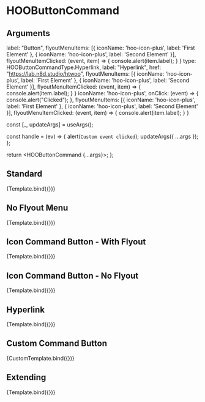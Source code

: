 
<Meta title="Components/Buttons/HOOButtonCommand" component={HOOButtonCommand} />

# HOOButtonCommand

## Arguments

<ArgTypes of={HOOButtonCommand} />

  label: "Button",
  flyoutMenuItems: [{ iconName: 'hoo-icon-plus', label: 'First Element' }, { iconName: 'hoo-icon-plus', label: 'Second Element' }],
  flyoutMenuItemClicked: (event, item) => {
    console.alert(item.label);
  }
}
  type: HOOButtonCommandType.Hyperlink,
  label: "Hyperlink",
  href: "https://lab.n8d.studio/htwoo",
  flyoutMenuItems: [{ iconName: 'hoo-icon-plus', label: 'First Element' }, { iconName: 'hoo-icon-plus', label: 'Second Element' }],
  flyoutMenuItemClicked: (event, item) => {
    console.alert(item.label);
  }
}
  iconName: 'hoo-icon-plus',
  onClick: (event) => {
    console.alert("Clicked");
  },
  flyoutMenuItems: [{ iconName: 'hoo-icon-plus', label: 'First Element' }, { iconName: 'hoo-icon-plus', label: 'Second Element' }],
  flyoutMenuItemClicked: (event, item) => {
    console.alert(item.label);
  }
}

  const [_, updateArgs] = useArgs();

  const handle = (ev) => {
    alert(`Custom event clicked`);
    updateArgs({ ...args });
  };

  return <HOOButtonCommand {...args}><HOOAvatar size={HOOAvatarSize.Px32} imageSource="https://lab.n8d.studio/htwoo/htwoo-core/images/mug-shots/astronaut-mugshot-001.jpg" imageAlt="Placeholder Image" onClick={handle} /></HOOButtonCommand>;
};


## Standard
<Canvas>
  <Story 
    name="Standard"
    args = { 
      (function () {
        symset.initSymbols();
        const mergedArgs = JSON.parse(JSON.stringify(DefaultParams));
        return mergedArgs;
      })()
    }>
    {Template.bind({})}
  </Story>
</Canvas>

## No Flyout Menu
<Canvas>
  <Story 
    name="Standard - No Flyout Menu"
    args = { 
      (function () {
        symset.initSymbols();
        const mergedArgs = JSON.parse(JSON.stringify(DefaultParams));
        mergedArgs["flyoutMenuItems"] = [];
        delete mergedArgs["flyoutMenuItemClicked"];
        return mergedArgs;
      })()
    }>
    {Template.bind({})}
  </Story>
</Canvas>

## Icon Command Button - With Flyout
<Canvas>
  <Story 
    name="Icon Command"
    args = { 
      (function () {
        symset.initSymbols();
        const mergedArgs = JSON.parse(JSON.stringify(IconParams));
        return mergedArgs;
      })()
    }>
    {Template.bind({})}
  </Story>
</Canvas>

## Icon Command Button - No Flyout
<Canvas>
  <Story 
    name="Icon Command - No Flyout Menu"
    args = { 
      (function () {
        symset.initSymbols();
        const mergedArgs = JSON.parse(JSON.stringify(IconParams));
        mergedArgs["flyoutMenuItems"] = [];
        delete mergedArgs["flyoutMenuItemClicked"];
        return mergedArgs;
      })()
    }>
    {Template.bind({})}
  </Story>
</Canvas>

## Hyperlink
<Canvas>
  <Story 
    name="Hyperlink"
    args = { 
      (function () {
        symset.initSymbols();
        const mergedArgs = JSON.parse(JSON.stringify(HyperlinkParams));
        return mergedArgs;
      })()
    }>
    {Template.bind({})}
  </Story>
</Canvas>

## Custom Command Button

<Canvas>
  <Story 
    name="Custom Command Button"
    args = { 
      (function () {
        symset.initSymbols();
        const mergedArgs = JSON.parse(JSON.stringify(CustomParams));
        return mergedArgs;
      })()
    }>
    {CustomTemplate.bind({})}
  </Story>
</Canvas>

## Extending
<Canvas>
  <Story 
    name="Extending"
    args = { 
      (function () {        
        symset.initSymbols();
        const mergedArgs = JSON.parse(JSON.stringify(DefaultParams));
        mergedArgs["rootElementAttributes"] = { style: { backgroundColor: "pink" } };
        return mergedArgs;
      })()
    }>
    {Template.bind({})}
  </Story>
</Canvas>

